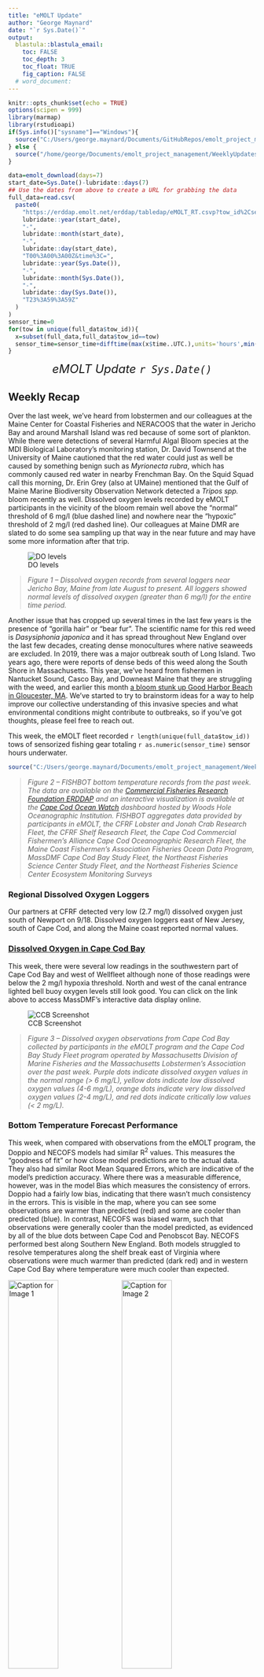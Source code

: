 ```yaml
---
title: "eMOLT Update"
author: "George Maynard"
date: "`r Sys.Date()`"  
output: 
  blastula::blastula_email:
    toc: FALSE
    toc_depth: 3
    toc_float: TRUE
    fig_caption: FALSE
  # word_document:
---
```

  
```r
knitr::opts_chunk$set(echo = TRUE)
options(scipen = 999)
library(marmap)
library(rstudioapi)
if(Sys.info()["sysname"]=="Windows"){
  source("C:/Users/george.maynard/Documents/GitHubRepos/emolt_project_management/WeeklyUpdates/forecast_check/R/emolt_download.R")
} else {
  source("/home/george/Documents/emolt_project_management/WeeklyUpdates/forecast_check/R/emolt_download.R")
}

data=emolt_download(days=7)
start_date=Sys.Date()-lubridate::days(7)
## Use the dates from above to create a URL for grabbing the data
full_data=read.csv(
  paste0(
    "https://erddap.emolt.net/erddap/tabledap/eMOLT_RT.csvp?tow_id%2Csegment_type%2Ctime%2Clatitude%2Clongitude%2Cdepth%2Ctemperature%2Csensor_type&segment_type=3&time%3E=",
    lubridate::year(start_date),
    "-",
    lubridate::month(start_date),
    "-",
    lubridate::day(start_date),
    "T00%3A00%3A00Z&time%3C=",
    lubridate::year(Sys.Date()),
    "-",
    lubridate::month(Sys.Date()),
    "-",
    lubridate::day(Sys.Date()),
    "T23%3A59%3A59Z"
  )
)
sensor_time=0
for(tow in unique(full_data$tow_id)){
  x=subset(full_data,full_data$tow_id==tow)
  sensor_time=sensor_time+difftime(max(x$time..UTC.),units='hours',min(x$time..UTC.))
}
```

<center> 

<font size="5"> *eMOLT Update `r Sys.Date()` * </font>
  
</center>
  
## Weekly Recap 

Over the last week, we've heard from lobstermen and our colleagues at the Maine Center for Coastal Fisheries and NERACOOS that the water in Jericho Bay and around Marshall Island was red because of some sort of plankton. While there were detections of several Harmful Algal Bloom species at the MDI Biological Laboratory's monitoring station, Dr. David Townsend at the University of Maine cautioned that the red water could just as well be caused by something benign such as *Myrionecta rubra*, which has commonly caused red water in nearby Frenchman Bay. On the Squid Squad call this morning, Dr. Erin Grey (also at UMaine) mentioned that the Gulf of Maine Marine Biodiversity Observation Network detected a *Tripos spp.* bloom recently as well. Dissolved oxygen levels recorded by eMOLT participants in the vicinity of the bloom remain well above the "normal" threshold of 6 mg/l (blue dashed line) and nowhere near the "hypoxic" threshold of 2 mg/l (red dashed line). Our colleagues at Maine DMR are slated to do some sea sampling up that way in the near future and may have some more information after that trip.

![DO levels](Jericho_DO_plot.png)

> *Figure 1 -- Dissolved oxygen records from several loggers near Jericho Bay, Maine from late August to present. All loggers showed normal levels of dissolved oxygen (greater than 6 mg/l) for the entire time period.*

Another issue that has cropped up several times in the last few years is the presence of "gorilla hair" or "bear fur". The scientific name for this red weed is *Dasysiphonia japonica* and it has spread throughout New England over the last few decades, creating dense monocultures where native seaweeds are excluded. In 2019, there was a major outbreak south of Long Island. Two years ago, there were reports of dense beds of this weed along the South Shore in Massachusetts. This year, we've heard from fishermen in Nantucket Sound, Casco Bay, and Downeast Maine that they are struggling with the weed, and earlier this month [a bloom stunk up Good Harbor Beach in Gloucester, MA](https://www.boston.com/news/environment/2025/09/04/invasive-seaweed-stinks-up-one-of-the-north-shores-favorite-seaside-spots/). We've started to try to brainstorm ideas for a way to help improve our collective understanding of this invasive species and what environmental conditions might contribute to outbreaks, so if you've got thoughts, please feel free to reach out.

This week, the eMOLT fleet recorded `r length(unique(full_data$tow_id))` tows of sensorized fishing gear totaling `r as.numeric(sensor_time)` sensor hours underwater.

```r
source("C:/Users/george.maynard/Documents/emolt_project_management/WeeklyUpdates/Plotting/FISHBOT_Weekly.R")
```

> *Figure 2 -- FISHBOT bottom temperature records from the past week. The data are available on the [Commercial Fisheries Research Foundation ERDDAP](https://erddap.ondeckdata.com/erddap/tabledap/fishbot_realtime.html) and an interactive visualization is available at the [Cape Cod Ocean Watch](https://ccocean.whoi.edu/index.html) dashboard hosted by Woods Hole Oceanographic Institution. FISHBOT aggregates data provided by participants in eMOLT, the CFRF Lobster and Jonah Crab Research Fleet, the CFRF Shelf Research Fleet, the Cape Cod Commercial Fishermen's Alliance Cape Cod Oceanographic Research Fleet, the Maine Coast Fishermen's Association Fisheries Ocean Data Program, MassDMF Cape Cod Bay Study Fleet, the Northeast Fisheries Science Center Study Fleet, and the Northeast Fisheries Science Center Ecosystem Monitoring Surveys*

### Regional Dissolved Oxygen Loggers

Our partners at CFRF detected very low (2.7 mg/l) dissolved oxygen just south of Newport on 9/18. Dissolved oxygen loggers east of New Jersey, south of Cape Cod, and along the Maine coast reported normal values. 

### [Dissolved Oxygen in Cape Cod Bay](https://experience.arcgis.com/experience/0d553dfc6c60487cb1f4d20b5366ee0b/page/Map-Page/)

This week, there were several low readings in the southwestern part of Cape Cod Bay and west of Wellfleet although none of those readings were below the 2 mg/l hypoxia threshold. North and west of the canal entrance lighted bell buoy oxygen levels still look good. You can click on the link above to access MassDMF's interactive data display online.

![CCB Screenshot](CCB_screenshot.jpg)

> *Figure 3 -- Dissolved oxygen observations from Cape Cod Bay collected by participants in the eMOLT program and the Cape Cod Bay Study Fleet program operated by Massachusetts Division of Marine Fisheries and the Massachusetts Lobstermen's Association over the past week. Purple dots indicate dissolved oxygen values in the normal range (> 6 mg/L), yellow dots indicate low dissolved oxygen values (4-6 mg/L), orange dots indicate very low dissolved oxygen values (2-4 mg/L), and red dots indicate critically low values (< 2 mg/L).*


### Bottom Temperature Forecast Performance

This week, when compared with observations from the eMOLT program, the Doppio and NECOFS models had similar R<sup>2</sup> values. This measures the "goodness of fit" or how close model predictions are to the actual data. They also had similar Root Mean Squared Errors, which are indicative of the model's prediction accuracy. Where there was a measurable difference, however, was in the model Bias which measures the consistency of errors. Doppio had a fairly low bias, indicating that there wasn't much consistency in the errors. This is visible in the map, where you can see some observations are warmer than predicted (red) and some are cooler than predicted (blue). In contrast, NECOFS was biased warm, such that observations were generally cooler than the model predicted, as evidenced by all of the blue dots between Cape Cod and Penobscot Bay. NECOFS performed best along Southern New England. Both models struggled to resolve temperatures along the shelf break east of Virginia where observations were much warmer than predicted (dark red) and in western Cape Cod Bay where temperature were much cooler than expected. 

![Caption for Image 1](Doppio_compare.png){width=45%} ![Caption for Image 2](GOM7_compare.png){width=45%}

> *Figure 4 -- Comparisons between bottom temperatures predicted by two ocean forecasting models and observations from the eMOLT fleet. Blue dots show where the observations were cooler than the forecast and red dots show where the observations were warmer than the forecast. White dots show areas where the observations and forecasts agreed. On the left is the comparison with the Doppio model and on the right is the comparison with the NECOFS model (GOM7).*

### [NOAA Fisheries Seeks Recommendations for Restoring American Seafood Competitiveness](https://www.fisheries.noaa.gov/feature-story/noaa-fisheries-seeks-recommendations-restoring-american-seafood-competitiveness)

A 45-day public comment period in support of [Executive Order 14276 (Restoring American Seafood Competitiveness)](https://www.whitehouse.gov/presidential-actions/2025/04/restoring-american-seafood-competitiveness/) is open until October 14, 2025. To read more about the comment period, click the links above. For instructions on how to comment, check out the Federal Register [here](https://www.federalregister.gov/documents/2025/08/27/2025-16377/recommendations-for-restoring-american-seafood-competitiveness#addresses)

### NERACOOS Seeks Fishing Industry Input

The NERACOOS Mariners’ Dashboard provides real-time weather and ocean info to help plan your time on the water, and they need your help to make it even better. Please take a few minutes to let us know what works, what doesn’t, and what would make the Dashboard more useful for you by [filling out the short survey here](https://www.surveymonkey.com/r/V5F5Z7P)

### Other News from the Region

- Buoy M is back online! Buoy M was damaged by a ship strike last August and went offline. The University of Maine's Physical Oceanography Group deployed a replacement for Buoy M and took advantage of their time at sea to replace Buoys A and I as well. You can see live data from Buoy M on the [NERACOOS Mariner's Dashboard here](https://mariners.neracoos.org/platform/M01).

- NERACOOS Led [NSPIRE Project](https://seafoodengine.org/) Advances to [Final Round of NSF Funding Competition](https://www.nsf.gov/news/nsf-selects-15-finalists-advance-next-round-its-second)

- [Fishing Vessel Ocean Observing Network](http://www.fvon.org) to be highlighted in two part webinar series called "Ocean Data for Sustainable and Profitable Fisheries". The first part (Friday October 9 at 12 PM EDT) will feature Ocean Data Network's Cooper Van Vranken and eMOLT's George Maynard. To register [click here](https://safet.mn.co/posts/90930851). The second part will feature FVON members from the Eastern Hemisphere. Stay tuned for more info!

### Disclaimer
  
The eMOLT Update is NOT an official NOAA document. Mention of products or manufacturers does not constitute an endorsement by NOAA or Department of Commerce. The content of this update reflects only the personal views of the authors and does not necessarily represent the views of NOAA Fisheries, the Department of Commerce, or the United States.


All the best,

-George
